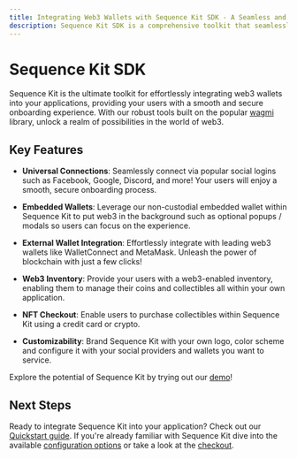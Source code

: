 ```yaml
---
title: Integrating Web3 Wallets with Sequence Kit SDK - A Seamless and Secure Onboarding Experience
description: Sequence Kit SDK is a comprehensive toolkit that seamlessly integrates web3 wallets into applications.
---
```


# Sequence Kit SDK

Sequence Kit is the ultimate toolkit for effortlessly integrating web3 wallets into your applications, providing your users with a smooth and secure onboarding experience. With our robust tools built on the popular [wagmi](https://wagmi.sh/) library, unlock a realm of possibilities in the world of web3.

## Key Features

- **Universal Connections**: Seamlessly connect via popular social logins such as Facebook, Google, Discord, and more! Your users will enjoy a smooth, secure onboarding process.

- **Embedded Wallets**: Leverage our non-custodial embedded wallet within Sequence Kit to put web3 in the background such as optional popups / modals so users can focus on the experience.

- **External Wallet Integration**: Effortlessly integrate with leading web3 wallets like WalletConnect and MetaMask. Unleash the power of blockchain with just a few clicks!

- **Web3 Inventory**: Provide your users with a web3-enabled inventory, enabling them to manage their coins and collectibles all within your own application.

- **NFT Checkout**: Enable users to purchase collectibles within Sequence Kit using a credit card or crypto.

- **Customizability**: Brand Sequence Kit with your own logo, color scheme and configure it with your social providers and wallets you want to service.

Explore the potential of Sequence Kit by trying out our [demo](https://0xsequence.github.io/kit)!

## Next Steps

Ready to integrate Sequence Kit into your application? Check out our [Quickstart guide](/solutions/wallets/sequence-kit/getting-started). If you're already familiar with Sequence Kit dive into the available [configuration options](/solutions/wallets/sequence-kit/configuration) or take a look at the [checkout](/solutions/wallets/sequence-kit/checkout).